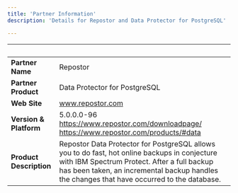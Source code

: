 ```yaml
---
title: 'Partner Information'
description: 'Details for Repostor and Data Protector for PostgreSQL'

---
```


| &nbsp;     | &nbsp; |
| ----------- | ----------- |
| **Partner Name**      | Repostor       |
| **Partner Product**   |  Data Protector for PostgreSQL       |
| **Web Site**      |    www.repostor.com    |
| **Version & Platform**   |  5.0.0.0-96     https://www.repostor.com/downloadpage/      https://www.repostor.com/products/#data      |
| **Product Description**      |    Repostor Data Protector for PostgreSQL allows you to do fast, hot online backups in conjecture with IBM Spectrum Protect. After a full backup has been taken, an incremental backup handles the changes that have occurred to the database.   |
